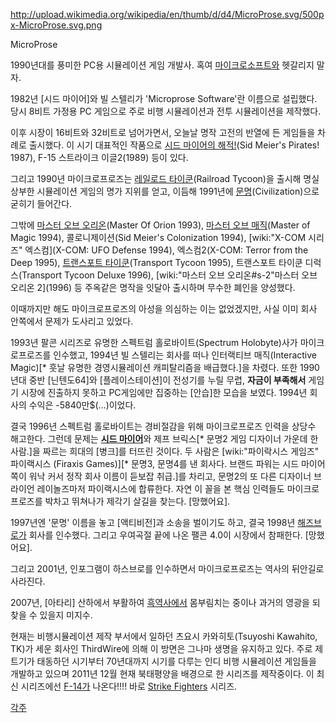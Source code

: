 http://upload.wikimedia.org/wikipedia/en/thumb/d/d4/MicroProse.svg/500px-MicroProse.svg.png

MicroProse

1990년대를 풍미한 PC용 시뮬레이션 게임 개발사. 혹여 [[마이크로소프트]]와 헷갈리지 말자.

1982년 [시드 마이어]와 빌 스텔리가 'Microprose Software'란 이름으로 설립했다. 당시 8비트 가정용 PC 게임으로 주로 비행 시뮬레이션과 전투 시뮬레이션을 제작했다. 

이후 시장이 16비트와 32비트로 넘어가면서, 오늘날 명작 고전의 반열에 든 게임들을 차례로 출시했다. 이 시기 대표적인 작품으로 [[시드 마이어의 해적!]](Sid Meier's Pirates! 1987), F-15 스트라이크 이글2(1989) 등이 있다.

그리고 1990년 마이크로프로즈는 [[레일로드 타이쿤]](Railroad Tycoon)을 출시해 명실상부한 시뮬레이션 게임의 명가 지위를 얻고, 이듬해 1991년에 [[문명]](Civilization)으로 굳히기 들어간다.

그밖에 [[마스터 오브 오리온]](Master Of Orion 1993), [[마스터 오브 매직]](Master of Magic 1994), 콜로니제이션(Sid Meier's Colonization 1994), [wiki:"X-COM 시리즈" 엑스컴](X-COM: UFO Defense 1994), 엑스컴2(X-COM: Terror from the Deep 1995), [[트랜스포트 타이쿤]](Transport Tycoon 1995), 트랜스포트 타이쿤 디럭스(Transport Tycoon Deluxe 1996), [wiki:"마스터 오브 오리온#s-2"마스터 오브 오리온 2](1996) 등 주옥같은 명작을 잇달아 출시하며 무수한 폐인을 양성했다.

이때까지만 해도 마이크로프로즈의 아성을 의심하는 이는 없었겠지만, 사실 이미 회사 안쪽에서 문제가 도사리고 있었다.

1993년 팔콘 시리즈로 유명한 스펙트럼 홀로바이트(Spectrum Holobyte)사가 마이크로프로즈를 인수했고, 1994년 빌 스텔리는 회사를 떠나 인터랙티브 매직(Interactive Magic)[* 훗날 유명한 경영시뮬레이션 캐피탈리즘을 배급했다.]을 차렸다.
또한 1990년대 중반 [닌텐도64]와 [플레이스테이션]이 전성기를 누릴 무렵, '''자금이 부족해서''' 게임기 시장에 진출하지 못하고 PC게임에만 집중하는 [안습]한 모습을 보였다. 1994년 회사의 수익은 -5840만$(...)이었다.

결국 1996년 스펙트럼 홀로바이트는 경비절감을 위해 마이크로프로즈 인력을 상당수 해고한다. 그런데 문제는 '''[[시드 마이어]]'''와 제프 브릭스[* 문명2 게임 디자이너 가운데 한 사람.]을 짜르는 희대의 [병크]를 터뜨린 것이다. 두 사람은 [wiki:"파이락시스 게임즈" 파이랙시스 (Firaxis Games)][* 문명3, 문명4를 낸 회사다. 브랜드 파워는 시드 마이어 쪽이 워낙 커서 정작 회사 이름이 듣보잡 취급.]를 차리고, 문명2의 또 다른 디자이너 브라이언 레이놀즈마저 파이랙시스에 합류한다. 자연 이 꼴을 본 핵심 인력들도 마이크로프로즈를 박차고 뛰쳐나가 제각기 살길을 찾는다. [망했어요].

1997년엔 '문명' 이름을 놓고 [액티비전]과 소송을 벌이기도 하고, 결국 1998년 [[해즈브로]]가 회사를 인수했다. 그리고 우여곡절 끝에 나온 팰콘 4.0이 시장에서 참패한다. [망했어요].

그리고 2001년, 인포그램이 하스브로를 인수하면서 마이크로프로즈는 역사의 뒤안길로 사라진다.

2007년, [아타리] 산하에서 부활하여 [[흑역사]]에서 몸부림치는 중이나 과거의 영광을 되찾을 수 있을지 미지수.

현재는 비행시뮬레이션 제작 부서에서 일하던 츠요시 카와히토(Tsuyoshi Kawahito, TK)가 세운 회사인 ThirdWire에 의해 이 방면은 그나마 생명을 유지하고 있다. 주로 제트기가 태동하던 시기부터 70년대까지 시기를 다루는 인디 비행 시뮬레이션 게임들을 개발하고 있으며 2011년 12월 현재 북태평양을 배경으로 한 시리즈를 제작중이다. 이 최신 시리즈에선 [[F-14]]가 나온다!!!! 바로 [[Strike Fighters]] 시리즈.

[[각주]]
